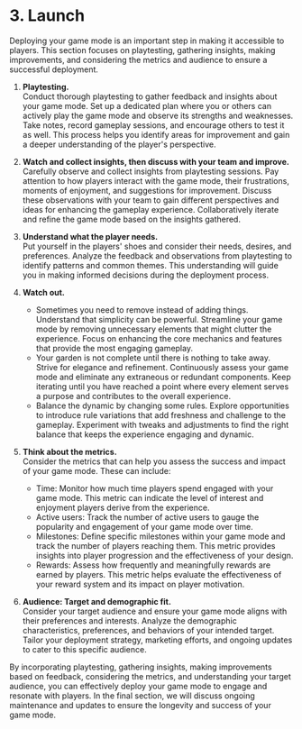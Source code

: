 # 3. Launch

Deploying your game mode is an important step in making it accessible to players. This section focuses on playtesting, gathering insights, making improvements, and considering the metrics and audience to ensure a successful deployment.

1. **Playtesting.**<br />
   Conduct thorough playtesting to gather feedback and insights about your game mode. Set up a dedicated plan where you or others can actively play the game mode and observe its strengths and weaknesses. Take notes, record gameplay sessions, and encourage others to test it as well. This process helps you identify areas for improvement and gain a deeper understanding of the player's perspective.

2. **Watch and collect insights, then discuss with your team and improve.**<br />
   Carefully observe and collect insights from playtesting sessions. Pay attention to how players interact with the game mode, their frustrations, moments of enjoyment, and suggestions for improvement. Discuss these observations with your team to gain different perspectives and ideas for enhancing the gameplay experience. Collaboratively iterate and refine the game mode based on the insights gathered.

3. **Understand what the player needs.**<br />
   Put yourself in the players' shoes and consider their needs, desires, and preferences. Analyze the feedback and observations from playtesting to identify patterns and common themes. This understanding will guide you in making informed decisions during the deployment process.

4. **Watch out.**<br />

   - Sometimes you need to remove instead of adding things.
     Understand that simplicity can be powerful. Streamline your game mode by removing unnecessary elements that might clutter the experience. Focus on enhancing the core mechanics and features that provide the most engaging gameplay.
   - Your garden is not complete until there is nothing to take away.
     Strive for elegance and refinement. Continuously assess your game mode and eliminate any extraneous or redundant components. Keep iterating until you have reached a point where every element serves a purpose and contributes to the overall experience.
   - Balance the dynamic by changing some rules.
     Explore opportunities to introduce rule variations that add freshness and challenge to the gameplay. Experiment with tweaks and adjustments to find the right balance that keeps the experience engaging and dynamic.

5. **Think about the metrics.**<br />
   Consider the metrics that can help you assess the success and impact of your game mode. These can include:

   - Time: Monitor how much time players spend engaged with your game mode. This metric can indicate the level of interest and enjoyment players derive from the experience.
   - Active users: Track the number of active users to gauge the popularity and engagement of your game mode over time.
   - Milestones: Define specific milestones within your game mode and track the number of players reaching them. This metric provides insights into player progression and the effectiveness of your design.
   - Rewards: Assess how frequently and meaningfully rewards are earned by players. This metric helps evaluate the effectiveness of your reward system and its impact on player motivation.

6. **Audience: Target and demographic fit.**<br />
   Consider your target audience and ensure your game mode aligns with their preferences and interests. Analyze the demographic characteristics, preferences, and behaviors of your intended target. Tailor your deployment strategy, marketing efforts, and ongoing updates to cater to this specific audience.

By incorporating playtesting, gathering insights, making improvements based on feedback, considering the metrics, and understanding your target audience, you can effectively deploy your game mode to engage and resonate with players. In the final section, we will discuss ongoing maintenance and updates to ensure the longevity and success of your game mode.

